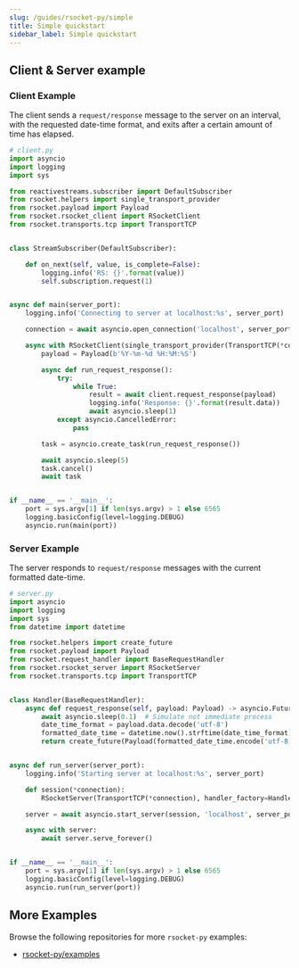 ```yaml
---
slug: /guides/rsocket-py/simple
title: Simple quickstart
sidebar_label: Simple quickstart
---
```


## Client & Server example

### Client Example

The client sends a `request/response` message to the server on an interval, with the requested date-time format,
and exits after a certain amount of time has elapsed.

```py
# client.py
import asyncio
import logging
import sys

from reactivestreams.subscriber import DefaultSubscriber
from rsocket.helpers import single_transport_provider
from rsocket.payload import Payload
from rsocket.rsocket_client import RSocketClient
from rsocket.transports.tcp import TransportTCP


class StreamSubscriber(DefaultSubscriber):

    def on_next(self, value, is_complete=False):
        logging.info('RS: {}'.format(value))
        self.subscription.request(1)


async def main(server_port):
    logging.info('Connecting to server at localhost:%s', server_port)

    connection = await asyncio.open_connection('localhost', server_port)

    async with RSocketClient(single_transport_provider(TransportTCP(*connection))) as client:
        payload = Payload(b'%Y-%m-%d %H:%M:%S')

        async def run_request_response():
            try:
                while True:
                    result = await client.request_response(payload)
                    logging.info('Response: {}'.format(result.data))
                    await asyncio.sleep(1)
            except asyncio.CancelledError:
                pass

        task = asyncio.create_task(run_request_response())

        await asyncio.sleep(5)
        task.cancel()
        await task


if __name__ == '__main__':
    port = sys.argv[1] if len(sys.argv) > 1 else 6565
    logging.basicConfig(level=logging.DEBUG)
    asyncio.run(main(port))
```

### Server Example

The server responds to `request/response` messages with the current formatted date-time.

```py
# server.py
import asyncio
import logging
import sys
from datetime import datetime

from rsocket.helpers import create_future
from rsocket.payload import Payload
from rsocket.request_handler import BaseRequestHandler
from rsocket.rsocket_server import RSocketServer
from rsocket.transports.tcp import TransportTCP


class Handler(BaseRequestHandler):
    async def request_response(self, payload: Payload) -> asyncio.Future:
        await asyncio.sleep(0.1)  # Simulate not immediate process
        date_time_format = payload.data.decode('utf-8')
        formatted_date_time = datetime.now().strftime(date_time_format)
        return create_future(Payload(formatted_date_time.encode('utf-8')))


async def run_server(server_port):
    logging.info('Starting server at localhost:%s', server_port)

    def session(*connection):
        RSocketServer(TransportTCP(*connection), handler_factory=Handler)

    server = await asyncio.start_server(session, 'localhost', server_port)

    async with server:
        await server.serve_forever()


if __name__ == '__main__':
    port = sys.argv[1] if len(sys.argv) > 1 else 6565
    logging.basicConfig(level=logging.DEBUG)
    asyncio.run(run_server(port))
```

## More Examples

Browse the following repositories for more `rsocket-py` examples:

- [rsocket-py/examples](https://github.com/rsocket/rsocket-py/tree/master/examples)
